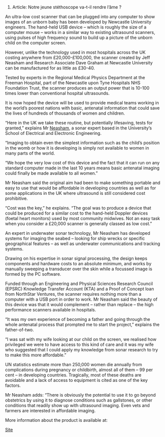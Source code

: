 # Article: Notre jeune stéthoscope va-t-il rendre l’âme ?

An ultra-low cost scanner that can be plugged into any computer to show images of an unborn baby has been developed by Newcastle University engineers.
The hand-held USB device – which is roughly the size of a computer mouse – works in a similar way to existing ultrasound scanners, using pulses of high frequency sound to build up a picture of the unborn child on the computer screen.

However, unlike the technology used in most hospitals across the UK costing anywhere from £20,000-£100,000, the scanner created by Jeff Neasham and Research Associate Dave Graham at Newcastle University can be manufactured for as little as £30-40.

Tested by experts in the Regional Medical Physics Department at the Freeman Hospital, part of the Newcastle upon Tyne Hospitals NHS Foundation Trust, the scanner produces an output power that is 10-100 times lower than conventional hospital ultrasounds.

It is now hoped the device will be used to provide medical teams working in the world’s poorest nations with basic, antenatal information that could save the lives of hundreds of thousands of women and children.

“Here in the UK we take these routine, but potentially lifesaving, tests for granted,” explains Mr [[Neasham]], a sonar expert based in the University’s School of Electrical and Electronic Engineering.

“Imaging to obtain even the simplest information such as the child’s position in the womb or how it is developing is simply not available to women in many parts of the world.

“We hope the very low cost of this device and the fact that it can run on any standard computer made in the last 10 years means basic antenatal imaging could finally be made available to all women.”

Mr Neasham said the original aim had been to make something portable and easy to use that would be affordable in developing countries as well as for some applications in the UK where ultrasound is still considered cost prohibitive.

“Cost was the key,” he explains.  “The goal was to produce a device that could be produced for a similar cost to the hand-held Doppler devices (foetal heart monitors) used by most community midwives.  Not an easy task when you consider a £20,000 scanner is generally classed as low cost.”

An expert in underwater sonar technology, Mr Neasham has developed systems for imaging the seabed – looking for ship wrecks or specific geographical features – as well as underwater communications and tracking systems.

Drawing on his expertise in sonar signal processing, the design keeps components and hardware costs to an absolute minimum, and works by manually sweeping a transducer over the skin while a focussed image is formed by the PC software.

Funded through an Engineering and Physical Sciences Research Council (EPSRC) Knowledge Transfer Account (KTA) and a Proof of Concept loan from NorthStar Ventures, the scanner requires nothing more than a computer with a USB port in order to work. Mr Neasham said the beauty of this device was that it would complement – rather than replace – the high performance scanners available in hospitals.

“It was my own experience of becoming a father and going through the whole antenatal process that prompted me to start the project,” explains the father-of-two.

“I was sat with my wife looking at our child on the screen, we realised how privileged we were to have access to this kind of care and it was my wife who suggested that I could apply my knowledge from sonar research to try to make this more affordable.”

UN statistics estimate more than 250,000 women die annually from complications during pregnancy or childbirth, almost all of them – 99 per cent – in developing countries.  Tragically, most of these deaths are avoidable and a lack of access to equipment is cited as one of the key factors.

Mr Neasham adds: “There is obviously the potential to use it to go beyond obstetrics by using it to diagnose conditions such as gallstones, or other conditions that readily show up with ultrasound imaging.  Even vets and farmers are interested in affordable imaging.

More information about the product is available at:

[http://www.ncl.ac.uk/eee/research/groups/cssp/ultrasound-imaging.htm Site]